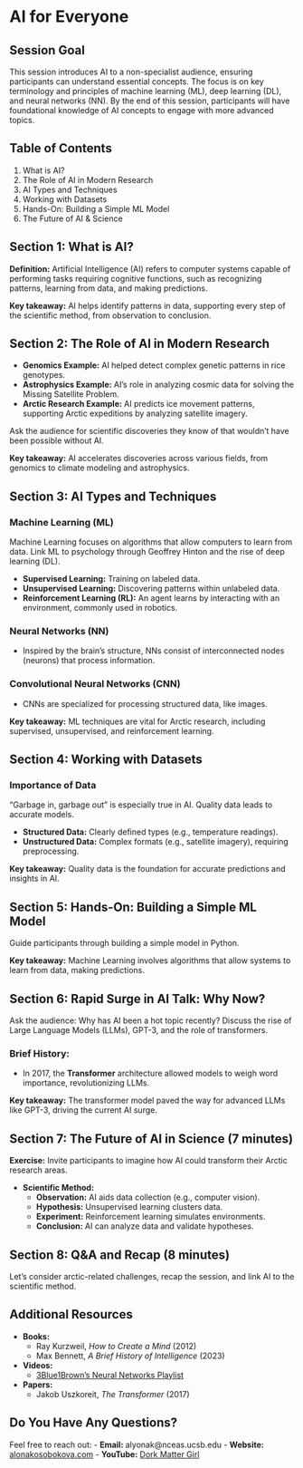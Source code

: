# AI for Everyone

## Session Goal

This session introduces AI to a non-specialist audience, ensuring participants can understand essential concepts. The focus is on key terminology and principles of machine learning (ML), deep learning (DL), and neural networks (NN). By the end of this session, participants will have foundational knowledge of AI concepts to engage with more advanced topics.


## Table of Contents
1. What is AI?
2. The Role of AI in Modern Research
3. AI Types and Techniques
4. Working with Datasets
5. Hands-On: Building a Simple ML Model
6. The Future of AI & Science


## Section 1: What is AI?

**Definition:** Artificial Intelligence (AI) refers to computer systems capable of performing tasks requiring cognitive functions, such as recognizing patterns, learning from data, and making predictions.

**Key takeaway:** AI helps identify patterns in data, supporting every step of the scientific method, from observation to conclusion.


## Section 2: The Role of AI in Modern Research

- **Genomics Example:** AI helped detect complex genetic patterns in rice genotypes.
- **Astrophysics Example:** AI's role in analyzing cosmic data for solving the Missing Satellite Problem.
- **Arctic Research Example:** AI predicts ice movement patterns, supporting Arctic expeditions by analyzing satellite imagery.

Ask the audience for scientific discoveries they know of that wouldn’t have been possible without AI.

**Key takeaway:** AI accelerates discoveries across various fields, from genomics to climate modeling and astrophysics.

## Section 3: AI Types and Techniques

### Machine Learning (ML)

Machine Learning focuses on algorithms that allow computers to learn from data. Link ML to psychology through Geoffrey Hinton and the rise of deep learning (DL).

- **Supervised Learning:** Training on labeled data.
- **Unsupervised Learning:** Discovering patterns within unlabeled data.
- **Reinforcement Learning (RL):** An agent learns by interacting with an environment, commonly used in robotics.

### Neural Networks (NN)
- Inspired by the brain’s structure, NNs consist of interconnected nodes (neurons) that process information.
  
### Convolutional Neural Networks (CNN)
- CNNs are specialized for processing structured data, like images.

**Key takeaway:** ML techniques are vital for Arctic research, including supervised, unsupervised, and reinforcement learning.


## Section 4: Working with Datasets 

### Importance of Data
"Garbage in, garbage out" is especially true in AI. Quality data leads to accurate models.

- **Structured Data:** Clearly defined types (e.g., temperature readings).
- **Unstructured Data:** Complex formats (e.g., satellite imagery), requiring preprocessing.

**Key takeaway:** Quality data is the foundation for accurate predictions and insights in AI.


## Section 5: Hands-On: Building a Simple ML Model 

Guide participants through building a simple model in Python.

**Key takeaway:** Machine Learning involves algorithms that allow systems to learn from data, making predictions.


## Section 6: Rapid Surge in AI Talk: Why Now?

Ask the audience: Why has AI been a hot topic recently? Discuss the rise of Large Language Models (LLMs), GPT-3, and the role of transformers.

### Brief History:
- In 2017, the **Transformer** architecture allowed models to weigh word importance, revolutionizing LLMs.

**Key takeaway:** The transformer model paved the way for advanced LLMs like GPT-3, driving the current AI surge.

## Section 7: The Future of AI in Science (7 minutes)

**Exercise:** Invite participants to imagine how AI could transform their Arctic research areas.

- **Scientific Method:**
  - **Observation:** AI aids data collection (e.g., computer vision).
  - **Hypothesis:** Unsupervised learning clusters data.
  - **Experiment:** Reinforcement learning simulates environments.
  - **Conclusion:** AI can analyze data and validate hypotheses.


## Section 8: Q&A and Recap (8 minutes)

Let's consider arctic-related challenges, recap the session, and link AI to the scientific method.


## Additional Resources
- **Books:** 
  - Ray Kurzweil, *How to Create a Mind* (2012)
  - Max Bennett, *A Brief History of Intelligence* (2023)
  
- **Videos:**
  - [3Blue1Brown’s Neural Networks Playlist](https://youtube.com/playlist?list=PLlN8HWAQWEiYJY60Ov1hTB0e2WrJyVISw)

- **Papers:** 
  - Jakob Uszkoreit, *The Transformer* (2017)


## Do You Have Any Questions?

Feel free to reach out:
- **Email:** alyonak@nceas.ucsb.edu
- **Website:** [alonakosobokova.com](http://alonakosobokova.com)
- **YouTube:** [Dork Matter Girl](https://youtube.com/@dorkmattergirl)
